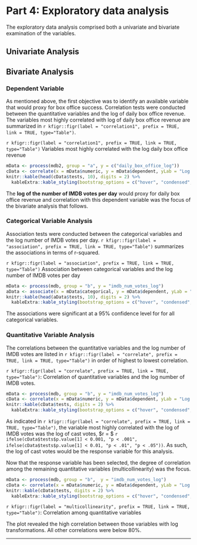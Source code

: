 # Part 4: Exploratory data analysis
The exploratory data analysis comprised both a univariate and bivariate examination of the variables.

## Univariate Analysis


## Bivariate Analysis
### Dependent Variable
As mentioned above, the first objective was to identify an available variable that would proxy for box office success. Correlation tests were conducted between the quantitative variables and the log of daily box office revenue. The variables most highly correlated with log of daily box office revenue are summarized in
`r kfigr::figr(label = "correlation1", prefix = TRUE, link = TRUE, type="Table")`.

`r kfigr::figr(label = "correlation1", prefix = TRUE, link = TRUE, type="Table")` Variables most highly correlated with the log daily box office revenue
```r
mData <- process(mdb2, group = "a", y = c("daily_box_office_log"))
cData <- correlate(x = mData$numeric, y = mData$dependent, yLab = "Log Daily Box Office", plot = FALSE)
knitr::kable(head(cData$tests, 10), digits = 2) %>%
  kableExtra::kable_styling(bootstrap_options = c("hover", "condensed", "responsive"), full_width = T, position = "center")
```

The **log of the number of IMDB votes per day** would proxy for daily box office revenue and correlation with this dependent variable was the focus of the bivariate analysis that follows.

### Categorical Variable Analysis
Association tests were conducted between the categorical variables and the log number of IMDB votes per day.  `r kfigr::figr(label = "association", prefix = TRUE, link = TRUE, type="Table")` summarizes the associations in terms of r-squared.

`r kfigr::figr(label = "association", prefix = TRUE, link = TRUE, type="Table")` Association between categorical variables and the log number of IMDB votes per day
```r
mData <- process(mdb, group = "b", y = "imdb_num_votes_log")
aData <- associate(x = mData$categorical, y = mData$dependent, yLab = "Log IMDB Votes")
knitr::kable(head(aData$tests, 10), digits = 2) %>%
  kableExtra::kable_styling(bootstrap_options = c("hover", "condensed", "responsive"), full_width = T, position = "center")
```

The associations were significant at a 95% confidence level for for all categorical variables.

### Quantitative Variable Analysis
The correlations between the quantitative variables and the log number of IMDB votes are listed in `r kfigr::figr(label = "correlate", prefix = TRUE, link = TRUE, type="Table")` in order of highest to lowest correlation.

`r kfigr::figr(label = "correlate", prefix = TRUE, link = TRUE, type="Table")`: Correlation of quantitative variables and the log number of IMDB votes.
```r
mData <- process(mdb, group = "b", y = "imdb_num_votes_log")
cData <- correlate(x = mData$numeric, y = mData$dependent, yLab = "Log IMDB Votes per Day", plot = FALSE)
knitr::kable(cData$tests, digits = 2) %>%
  kableExtra::kable_styling(bootstrap_options = c("hover", "condensed", "responsive"), full_width = T, position = "center")
```
As indicated in `r kfigr::figr(label = "correlate", prefix = TRUE, link = TRUE, type="Table")`, the variable most highly correlated with the log of IMDB votes was the log of cast votes, $r = $ `r ifelse(cData$tests$p.value[1] < 0.001, "p < .001", ifelse(cData$tests$p.value[1] < 0.01, "p < .01", "p < .05"))`. As such, the log of cast votes would be the response variable for this analysis.

Now that the response variable has been selected, the degree of correlation among the remaining quantitative variables (multicollinearity) was the focus.  

```r
mData <- process(mdb, group = "b",  y = "imdb_num_votes_log")
cData <- correlate(x = mData$numeric, y = mData$dependent, yLab = "Log IMDB Votes", plot = TRUE)
knitr::kable(cData$tests, digits = 2) %>%
  kableExtra::kable_styling(bootstrap_options = c("hover", "condensed", "responsive"), full_width = T, position = "center")
```
`r kfigr::figr(label = "multicollinearity", prefix = TRUE, link = TRUE, type="Table")`: Correlation among quantitative variables

The plot revealed the high correlation between those variables with log transformations.  All other correlations were below 80%.



* * *
